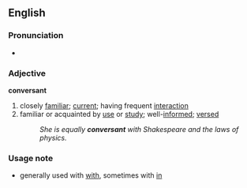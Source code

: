 ==English==
===Pronunciation===
*{{audio|en-us-conversant.ogg|Audio (US)}}

===Adjective===
'''conversant'''
#closely [[familiar]]; [[current]]; having frequent [[interaction]]
#familiar or acquainted by [[use]] or [[study]]; well-[[informed]]; [[versed]]
#:''She is equally '''conversant''' with Shakespeare and the laws of physics.''

===Usage note===
*generally used with [[with]], sometimes with [[in]]